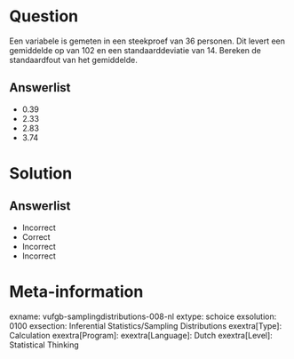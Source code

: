 Question
========
  
Een variabele is gemeten in een steekproef van 36 personen. Dit levert een gemiddelde op van 102 en een standaarddeviatie van 14. Bereken de standaardfout van het gemiddelde.

  
Answerlist
----------
* 0.39
* 2.33
* 2.83
* 3.74

Solution
========

Answerlist
----------
* Incorrect
* Correct
* Incorrect 
* Incorrect 

Meta-information
================
exname: vufgb-samplingdistributions-008-nl
extype: schoice
exsolution: 0100
exsection: Inferential Statistics/Sampling Distributions
exextra[Type]: Calculation
exextra[Program]: 
exextra[Language]: Dutch
exextra[Level]: Statistical Thinking
